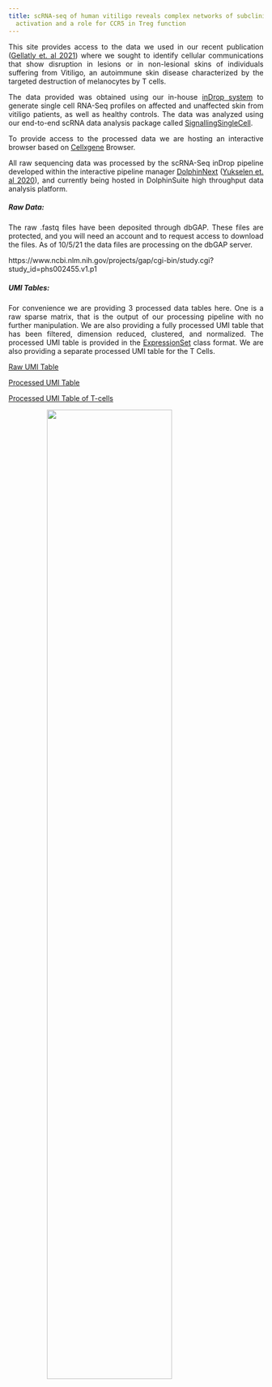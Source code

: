 ```yaml
---
title: scRNA-seq of human vitiligo reveals complex networks of subclinical immune
  activation and a role for CCR5 in Treg function
---
```


<style>
body {
text-align: justify}
.center {
  display: block;
  margin-left: auto;
  margin-right: auto;
}
</style>

This site provides access to the data we used in our recent publication ([Gellatly et. al 2021](https://www.science.org/doi/10.1126/scitranslmed.abd8995)) where we sought to identify cellular communications that show disruption in lesions or in non-lesional skins of individuals suffering from Vitiligo, an autoimmune skin disease characterized by the targeted destruction of melanocytes by T cells.

The data provided was obtained using our in-house [inDrop system](https://dx.doi.org/10.1016%2Fj.cell.2015.04.044)  to generate single cell RNA-Seq profiles  on affected and unaffected skin from vitiligo patients, as well as healthy controls. The data was analyzed using our  end-to-end scRNA data analysis package called [SignallingSingleCell](./signallingsinglecell.html). 

To provide access to the processed data we are hosting an interactive browser based on [Cellxgene](./browse.html) Browser. 

All raw sequencing data was processed by the scRNA-Seq inDrop pipeline developed within the interactive pipeline manager [DolphinNext](./dolphinnext.html) ([Yukselen et. al 2020](https://bmcgenomics.biomedcentral.com/articles/10.1186/s12864-020-6714-x)), and currently being hosted in DolphinSuite high throughput data analysis platform. 

##### **Raw Data:** 

The raw .fastq files have been deposited through dbGAP. These files are protected, and you will need an account and to request access to download the files. As of 10/5/21 the data files are processing on the dbGAP server.

https://www.ncbi.nlm.nih.gov/projects/gap/cgi-bin/study.cgi?study_id=phs002455.v1.p1

##### **UMI Tables:** 

For convenience we are providing 3 processed data tables here. One is a raw sparse matrix, that is the output of our processing pipeline with no further manipulation. We are also providing a fully processed UMI table that has been filtered, dimension reduced, clustered, and normalized. The processed UMI table is provided in the <a href="https://www.bioconductor.org/packages/devel/bioc/vignettes/Biobase/inst/doc/ExpressionSetIntroduction.pdf" target="_blank">ExpressionSet</a> class format. We are also providing a separate processed UMI table for the T Cells.

<a href="https://vitiligo.dolphinnext.com/data/phs002455.v1.p1_UMITable.Rdata" target="_blank">Raw UMI Table</a>

<a href="https://vitiligo.dolphinnext.com/data/phs002455_processed_UMItable.Rdata" target="_blank">Processed UMI Table</a>

<a href="https://vitiligo.dolphinnext.com/data/phs002455_TCells_processed_UMItable.Rdata" target="_blank">Processed UMI Table of T-cells</a>

<img width="70%" height="70%" src="./images/networkanalysis.png" class="center">


